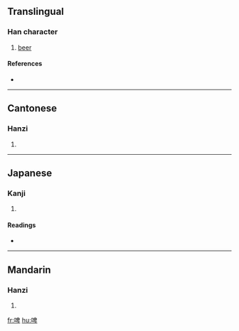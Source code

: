 ==Translingual==

===Han character===
{{Han char|rn=30|rad=口|as=08|sn=11|four=6604<sub>0</sub>|canj=口竹田十 (RHWJ)}}

# [[beer]]

====References====
* {{Han ref|kx=0196.261|dkj=03878|dj=0418.140|hdz=10642.090|uh=5564|ud=21860|bh=B0E0|bd=45280}}

----

==Cantonese==

===Hanzi===
{{yue-hanzi|jyut=|y=be1}}

# {{defn|Cantonese|sort=口08}}

----

==Japanese==

===Kanji===
{{ja-kanji|grade=|rs=口08}}

# {{defn|Japanese|sort=口08}}

====Readings====
* {{ja-readings|on=[[ひ]] (hi)|kun=}}

----

==Mandarin==

===Hanzi===
{{cmn-hanzi|pin=[[pí]] ([[pi2]])|wg=p'i<sup>2</sup>}}

# {{defn|Mandarin|sort=口08}}

[[fr:啤]]
[[hu:啤]]